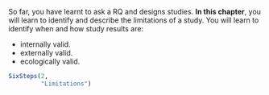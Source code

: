 ::: {.objectivesBox .objectives data-latex="{iconmonstr-target-4-240.png}"}
So far, you have learnt to ask a RQ and designs studies.
**In this chapter**,
you will learn to identify and describe the limitations of a study.
You will learn to identify when and how study results are:

* internally valid.
* externally valid.
* ecologically valid.
:::


```r
SixSteps(2, 
         "Limitations")
```